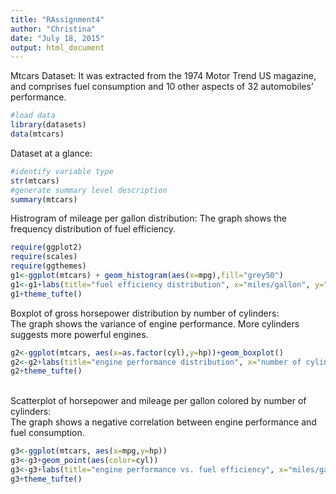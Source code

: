 ```yaml
---
title: "RAssignment4"
author: "Christina"
date: "July 18, 2015"
output: html_document
---
```


Mtcars Dataset: It was extracted from the 1974 Motor Trend US magazine, and comprises fuel consumption and 10 other aspects of 32 automobiles' performance.

```r
#load data
library(datasets)
data(mtcars)
```
Dataset at a glance:
```r
#identify variable type
str(mtcars)
#generate summary level description
summary(mtcars)
```

Histrogram of mileage per gallon distribution:
The graph shows the frequency distribution of fuel efficiency.
```r
require(ggplot2)
require(scales)
require(ggthemes)
g1<-ggplot(mtcars) + geom_histogram(aes(x=mpg),fill="grey50")
g1<-g1+labs(title="fuel efficiency distribution", x="miles/gallon", y="number of cars")
g1+theme_tufte()
```

Boxplot of gross horsepower distribution by number of cylinders:\
The graph shows the variance of engine performance. More cylinders suggests more powerful engines. 
```r
g2<-ggplot(mtcars, aes(x=as.factor(cyl),y=hp))+geom_boxplot()
g2<-g2+labs(title="engine performance distribution", x="number of cylinders", y="gross horse power")
g2+theme_tufte()
```
\
Scatterplot of horsepower and mileage per gallon colored by number of cylinders:\
The graph shows a negative correlation between engine performance and fuel consumption. 
```r
g3<-ggplot(mtcars, aes(x=mpg,y=hp))
g3<-g3+geom_point(aes(color=cyl))
g3<-g3+labs(title="engine performance vs. fuel efficiency", x="miles/gallon", y="gross horse power", color="number of cylinders")
g3+theme_tufte()
```

